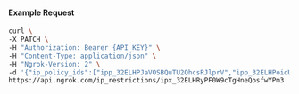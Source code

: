 
#### Example Request

```bash
curl \
-X PATCH \
-H "Authorization: Bearer {API_KEY}" \
-H "Content-Type: application/json" \
-H "Ngrok-Version: 2" \
-d '{"ip_policy_ids":["ipp_32ELHPJaVOSBQuTU2QhcsRJlprV","ipp_32ELHPoidUOcUkdHNF8HmTkwkAa"]}' \
https://api.ngrok.com/ip_restrictions/ipx_32ELHRyPF0W9cTgHneQosfwYPm3
```
